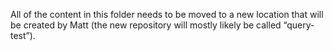 All of the content in this folder needs to be moved to a new location that will be created by Matt (the new repository will mostly likely be called "query-test").
